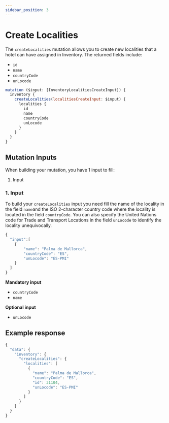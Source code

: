 ```yaml
---
sidebar_position: 3
---
```


# Create Localities

The `createLocalities` mutation allows you to create new localities that a hotel can have assigned in Inventory. The returned fields include:

* `id`
* `name`
* `countryCode`
* `unLocode`


```js
mutation ($input: [InventoryLocalitiesCreateInput]) {
  inventory {
    createLocalities(localitiesCreateInput: $input) {
      localities {
        id
        name
        countryCode
        unLocode
      }
    }
  }
}
```

## Mutation Inputs

When building your mutation, you have 1 input to fill:

1. Input


### 1. Input   
To build your `createLocalities` input you need fill the name of the locality in the field `name`and the ISO 2-character country code where the locality is located in the field `countryCode`.
You can also specify the United Nations code for Trade and Transport Locations in the field `unLocode` to identify the locality unequivocally.

```js
{
  "input":[
    {
        "name": "Palma de Mallorca",
        "countryCode": "ES",
        "unLocode": "ES-PMI"
    }
  ]
}
```

**Mandatory input**
* `countryCode`
* `name`

**Optional input**
* `unLocode`

## Example response
```js
{
  "data": {
    "inventory": {
      "createLocalities": {
        "localities": [
          {
            "name": "Palma de Mallorca",
            "countryCode": "ES",
            "id": 31104,
            "unLocode": "ES-PMI"
          }
        ]
      }
    }
  }
}
```